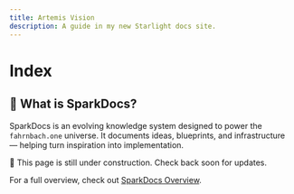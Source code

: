 ```yaml
---
title: Artemis Vision
description: A guide in my new Starlight docs site.
---
```

# Index


## 🌟 What is SparkDocs?
SparkDocs is an evolving knowledge system designed to power the `fahrnbach.one` universe. It documents ideas, blueprints, and infrastructure — helping turn inspiration into implementation.

<Aside type="caution">🚧 This page is still under construction. Check back soon for updates.</Aside>

For a full overview, check out <a href="/start">SparkDocs Overview</a>.
